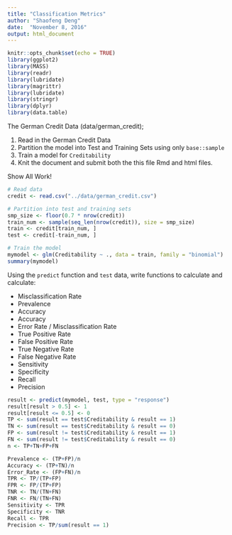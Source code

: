 ---
title: "Classification Metrics"
author: "Shaofeng Deng"
date:  "November 8, 2016"
output: html_document
---

```{r setup, include=FALSE}
knitr::opts_chunk$set(echo = TRUE)
library(ggplot2)
library(MASS)
library(readr)
library(lubridate)
library(magrittr)
library(lubridate)
library(stringr)
library(dplyr)
library(data.table)
```

The German Credit Data (data/german_credit); 

1. Read in the German Credit Data
2. Partition the model into Test and Training Sets using only `base::sample` 
3. Train a model for `Creditability` 
4. Knit the document and submit both the this file Rmd and html files.

Show All Work! 

```{r}
# Read data
credit <- read.csv("../data/german_credit.csv")

# Partition into test and training sets
smp_size <- floor(0.7 * nrow(credit))
train_num <- sample(seq_len(nrow(credit)), size = smp_size)
train <- credit[train_num, ]
test <- credit[-train_num, ]

# Train the model
mymodel <- glm(Creditability ~ ., data = train, family = "binomial")
summary(mymodel)
```


Using the `predict` function and `test` data, write functions to calculate and 
calculate: 

* Misclassification Rate
* Prevalence 
* Accuracy
* Accuracy
* Error Rate / Misclassification Rate
* True Positive Rate  
* False Positive Rate
* True Negative Rate  
* False Negative Rate 
* Sensitivity 
* Specificity 
* Recall 
* Precision

```{r, echo=FALSE}
result <- predict(mymodel, test, type = "response")
result[result > 0.5] <- 1
result[result <= 0.5] <- 0
TP <- sum(result == test$Creditability & result == 1)
TN <- sum(result == test$Creditability & result == 0)
FP <- sum(result != test$Creditability & result == 1)
FN <- sum(result != test$Creditability & result == 0)
n <- TP+TN+FP+FN

Prevalence <- (TP+FP)/n
Accuracy <- (TP+TN)/n
Error_Rate <- (FP+FN)/n
TPR <- TP/(TP+FP)
FPR <- FP/(TP+FP)
TNR <- TN/(TN+FN)
FNR <- FN/(TN+FN)
Sensitivity <- TPR
Specificity <- TNR
Recall <- TPR
Precision <- TP/sum(result == 1)


```
